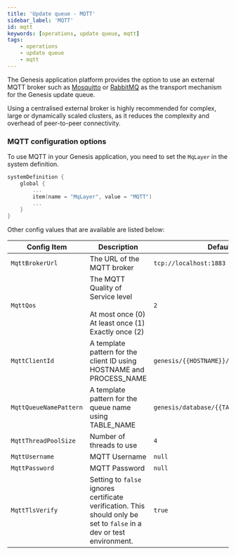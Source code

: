 ```yaml
---
title: 'Update queue - MQTT'
sidebar_label: 'MQTT'
id: mqtt
keywords: [operations, update queue, mqtt]
tags:
    - operations
    - update queue
    - mqtt
---
```


The Genesis application platform provides the option to use an external MQTT broker such as [Mosquitto](https://mosquitto.org/) or [RabbitMQ](https://www.rabbitmq.com/) as the transport mechanism for the Genesis update queue.

Using a centralised external broker is highly recommended for complex, large or dynamically scaled clusters, as it reduces the complexity and overhead of peer-to-peer connectivity.

### MQTT configuration options

To use MQTT in your Genesis application, you need to set the `MqLayer` in the system definition.

```kotlin {title="genesis-system-definition.kts"}
systemDefinition {
    global {
        ...
        item(name = "MqLayer", value = "MQTT")
        ...
    }
}
```

Other config values that are available are listed below:

| Config Item | Description | Default |
| --- | --- | --- |
| `MqttBrokerUrl` | The URL of the MQTT broker | `tcp://localhost:1883` |
| `MqttQos` | The MQTT Quality of Service level <br/><br/>At most once (0) <br/>At least once (1) <br/>Exactly once (2) | `2` |
| `MqttClientId` | A template pattern for the client ID using HOSTNAME and PROCESS_NAME | `genesis/{{HOSTNAME}}/{{PROCESS_NAME}}` |
| `MqttQueueNamePattern` | A template pattern for the queue name using TABLE_NAME | `genesis/database/{{TABLE_NAME}}` |
| `MqttThreadPoolSize` | Number of threads to use  | `4` |
| `MqttUsername` | MQTT Username | `null` |
| `MqttPassword` | MQTT Password | `null` |
| `MqttTlsVerify` | Setting to `false` ignores certificate verification. This should only be set to `false` in a dev or test environment. | `true` |
